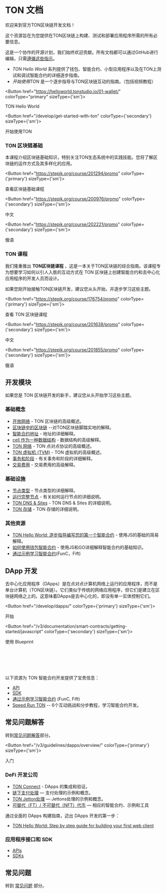
# TON 文档

欢迎来到官方TON区块链开发文档！

这个资源旨在为您提供在TON区块链上构建、测试和部署应用程序所需的所有必要信息。

这是一个协作的开源计划，我们始终欢迎贡献。所有文档都可以通过GitHub进行编辑，只需[遵循这些指示](/contribute)。

- _TON Hello World_ 系列提供了钱包、智能合约、小型应用程序以及在TON上测试和调试智能合约的详细逐步指南。
- _开始使用TON_ 是一个逐步指导与TON区块链互动的指南。（包括视频教程）

<Button href="https://helloworld.tonstudio.io/01-wallet/"
        colorType="primary" sizeType={'sm'}>

TON Hello World

</Button>

<Button href="/develop/get-started-with-ton" colorType={'secondary'} sizeType={'sm'}>

开始使用TON

</Button>

### TON 区块链基础

本课程介绍区块链基础知识，特别关注TON生态系统中的实践技能。您将了解区块链的运作方式及其多样化的应用。

<Button href="https://stepik.org/course/201294/promo"
        colorType={'primary'} sizeType={'sm'}>

查看区块链基础课程

</Button>

<Button href="https://stepik.org/course/200976/promo"
        colorType={'secondary'} sizeType={'sm'}>

中文

</Button>

<Button href="https://stepik.org/course/202221/promo"
        colorType={'secondary'} sizeType={'sm'}>

俄语

</Button>

### TON 课程

我们隆重推出 **TON区块链课程** ，这是一本关于TON区块链的综合指南。该课程专为想要学习如何以引人入胜的互动方式在 TON 区块链上创建智能合约和去中心化应用程序的开发人员而设计。

如果您刚开始接触TON区块链开发，建议您从头开始，并逐步学习这些主题。

<Button href="https://stepik.org/course/176754/promo"
        colorType={'primary'} sizeType={'sm'}>

查看 TON 区块链课程

</Button>

<Button href="https://stepik.org/course/201638/promo"
        colorType={'secondary'} sizeType={'sm'}>

中文

</Button>

<Button href="https://stepik.org/course/201855/promo"
        colorType={'secondary'} sizeType={'sm'}>

俄语

</Button>

## 开发模块

如果您是 TON 区块链开发的新手，建议您从头开始学习这些主题。

### 基础概念

- [开放网络](/v3/concepts/dive-into-ton/introduction) - TON 区块链的高级概述。
- [区块链中的区块链](/v3/concepts/dive-into-ton/ton-blockchain/blockchain-of-blockchains) --对TON区块链脚踏实地的解释。
- [智能合约地址](/v3/documentation/smart-contracts/addresses) - 地址的详细解释。
- [ cell 作为一种数据结构](/v3/concepts/dive-into-ton/ton-blockchain/cells-as-data-storage) - 数据结构的高级解释。
- [TON 网络](/v3/concepts/dive-into-ton/ton-blockchain/ton-networking) - TON 点对点协议的高级概述。
- [TON 虚拟机 (TVM)](/v3/documentation/tvm/tvm-overview) - TON 虚拟机的高级概述。
- [事务和阶段](/v3/documentation/tvm/tvm-overview#transactions-and-phases) - 有关事务和阶段的详细解释。
- [交易费用](/v3/documentation/smart-contracts/transaction-fees/fees) - 交易费用的高级解释。

### 基础设施

- [节点类型](/v3/documentation/infra/nodes/node-types) - 节点类型的详细解释。
- [运行完整节点](/v3/guidelines/nodes/running-nodes/full-node) - 有关如何运行节点的详细说明。
- [TON DNS & Sites](/v3/guidelines/web3/ton-dns/dns) - TON DNS & Sites 的详细说明。
- [TON 存储](/v3/guidelines/web3/ton-storage/storage-daemon) - TON 存储的详细说明。

### 其他资源

- [TON Hello World: 逐步指导编写您的第一个智能合约](https://helloworld.tonstudio.io/02-contract/) - 使用JS的基础的简易解释。
- [如何使用钱包智能合约](/develop/smart-contracts/tutorials/wallet) - 使用JS和GO详细解释智能合约的基础知识。
- [通过示例学习智能合约](/develop/smart-contracts/examples)(FunC，Fift)

## DApp 开发

去中心化应用程序（DApps）是在点对点计算机网络上运行的应用程序，而不是单台计算机（TON区块链）。它们类似于传统的网络应用程序，但它们是建立在区块链网络之上的。这意味着DApps是去中心化的，即没有单一实体控制它们。

<Button href="/develop/dapps/" colorType={'primary'} sizeType={'sm'}>

开始

</Button>

<Button href="/v3/documentation/smart-contracts/getting-started/javascript" colorType={'secondary'} sizeType={'sm'}>

使用 Blueprint 

</Button>

<br></br><br></br>

以下资源为 TON 智能合约开发提供了宝贵信息：

- [API](/v3/guidelines/dapps/apis-sdks/api-types)
- [SDK](/develop/dapps/apis/sdk)
- [通过示例学习智能合约](/v3/documentation/smart-contracts/contracts-specs/examples) (FunC, Fift)
- [Speed Run TON](/v3/documentation/smart-contracts/contracts-specs/examples) -- 6个互动挑战和分步教程，学习智能合约开发。

## 常见问题解答

转到[常见问题解答](/develop/howto/faq)部分。

<Button href="/v3/guidelines/dapps/overview/" colorType={'primary'} sizeType={'sm'}>

入门

</Button>

### DeFi 开发公司

- [TON Connect](/v3/guidelines/ton-connect/overview) - DApps 的集成和验证。
- [链下支付处理](/v3/guidelines/dapps/asset-processing/payments-processing) — 支付处理的示例和概念。
- [TON Jetton处理](/v3/guidelines/dapps/asset-processing/jettons) — Jettons处理的示例和概念。
- [可替代（FT）/ 不可替代（NFT）代币](/v3/documentation/dapps/defi/tokens) — 相应的智能合约、示例和工具

通过全面的 DApps 构建指南，迈出 DApps 开发的第一步：

- [TON Hello World: Step by step guide for building your first web client](https://helloworld.tonstudio.io/03-client/)

### 应用程序接口和 SDK

- [APIs](/v3/guidelines/dapps/apis-sdks/api-types)
- [SDKs](/v3/guidelines/dapps/apis-sdks/sdk)

## 常见问题

转到 [常见问题](/v3/documentation/faq) 部分。
